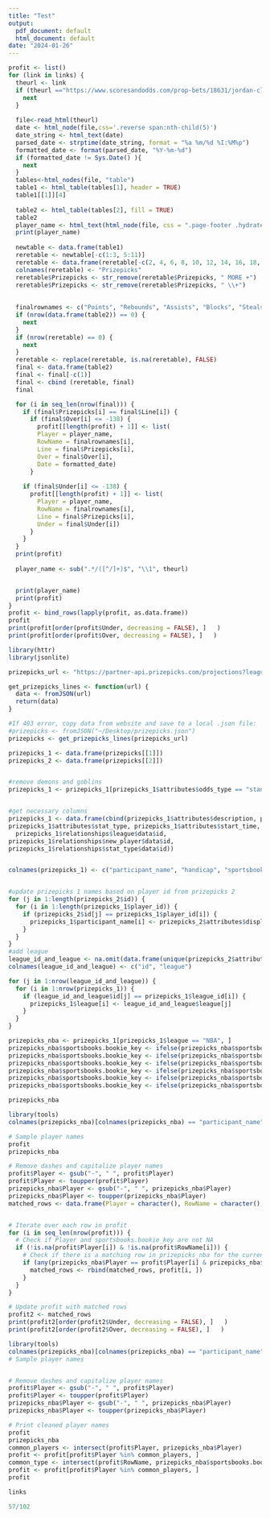 ```yaml
---
title: "Test"
output:
  pdf_document: default
  html_document: default
date: "2024-01-26"
---
```




```r
profit <- list()
for (link in links) {
  theurl <- link
  if (theurl =="https://www.scoresandodds.com/prop-bets/18631/jordan-clarkson" ){
    next
  }
  
  file<-read_html(theurl)
  date <- html_node(file,css='.reverse span:nth-child(5)')
  date_string <- html_text(date)
  parsed_date <- strptime(date_string, format = "%a %m/%d %I:%M%p")
  formatted_date <- format(parsed_date, "%Y-%m-%d")
  if (formatted_date != Sys.Date() ){
    next
  }
  tables<-html_nodes(file, "table")
  table1 <- html_table(tables[1], header = TRUE)
  table1[[1]][4]
  
  table2 <- html_table(tables[2], fill = TRUE)
  table2
  player_name <- html_text(html_node(file, css = ".page-footer .hydrated , h4"))
  print(player_name)
  
  newtable <- data.frame(table1)
  reretable <- newtable[-c(1:3, 5:11)]
  reretable <- data.frame(reretable[-c(2, 4, 6, 8, 10, 12, 14, 16, 18, 20, 22), ])
  colnames(reretable) <- "Prizepicks"
  reretable$Prizepicks <- str_remove(reretable$Prizepicks, " MORE +")
  reretable$Prizepicks <- str_remove(reretable$Prizepicks, " \\+")
  
  
  finalrownames <- c("Points", "Rebounds", "Assists", "Blocks", "Steals", "Threes", "Points & Rebounds", "Points & Assists", "Points, Rebounds, Assists", "Rebounds & Assists", "Turnovers")
  if (nrow(data.frame(table2)) == 0) {
    next
  }
  if (nrow(reretable) == 0) {
    next
  }
  reretable <- replace(reretable, is.na(reretable), FALSE)
  final <- data.frame(table2)
  final <- final[-c(1)]
  final <- cbind (reretable, final)
  final

  for (i in seq_len(nrow(final))) {
    if (final$Prizepicks[i] == final$Line[i]) {
      if (final$Over[i] <= -138) {
        profit[[length(profit) + 1]] <- list(
        Player = player_name,
        RowName = finalrownames[i],
        Line = final$Prizepicks[i],
        Over = final$Over[i],
        Date = formatted_date)
      }
    
    if (final$Under[i] <= -138) {
      profit[[length(profit) + 1]] <- list(
        Player = player_name,
        RowName = finalrownames[i],
        Line = final$Prizepicks[i],
        Under = final$Under[i])
      }
    }
  }
  print(profit)
  
  player_name <- sub(".*/([^/]+)$", "\\1", theurl)


  print(player_name)
  print(profit)
}
profit <- bind_rows(lapply(profit, as.data.frame))
profit
print(profit[order(profit$Under, decreasing = FALSE), ]   )
print(profit[order(profit$Over, decreasing = FALSE), ]   )

```



```r

library(httr)
library(jsonlite)

prizepicks_url <- "https://partner-api.prizepicks.com/projections?league_id=7&per_page=10"

get_prizepicks_lines <- function(url) {
  data <- fromJSON(url)
  return(data)
}

#If 403 error, copy data from website and save to a local .json file:
#prizepicks <- fromJSON("~/Desktop/prizepicks.json")
prizepicks <- get_prizepicks_lines(prizepicks_url)

prizepicks_1 <- data.frame(prizepicks[[1]])
prizepicks_2 <- data.frame(prizepicks[[2]])


#remove demons and goblins
prizepicks_1 <- prizepicks_1[prizepicks_1$attributes$odds_type == "standard", ] 


#get necessary columns
prizepicks_1 <- data.frame(cbind(prizepicks_1$attributes$description, prizepicks_1$attributes$line_score, 
prizepicks_1$attributes$stat_type, prizepicks_1$attributes$start_time, 
  prizepicks_1$relationships$league$data$id, 
prizepicks_1$relationships$new_player$data$id, 
prizepicks_1$relationships$stat_type$data$id))


colnames(prizepicks_1) <- c("participant_name", "handicap", "sportsbooks.bookie_key", "start_time", "league_id", "player_id", "market_id")


#update prizepicks 1 names based on player id from prizepicks 2
for (j in 1:length(prizepicks_2$id)) {
  for (i in 1:length(prizepicks_1$player_id)) {
    if (prizepicks_2$id[j] == prizepicks_1$player_id[i]) {
      prizepicks_1$participant_name[i] <- prizepicks_2$attributes$display_name[j]
    }
  }
}
#add league
league_id_and_league <- na.omit(data.frame(unique(prizepicks_2$attributes$league_id), unique(prizepicks_2$attributes$league)))
colnames(league_id_and_league) <- c("id", "league")

for (j in 1:nrow(league_id_and_league)) {
  for (i in 1:nrow(prizepicks_1)) {
    if (league_id_and_league$id[j] == prizepicks_1$league_id[i]) {
      prizepicks_1$league[i] <- league_id_and_league$league[j]
    }
  }
}

prizepicks_nba <- prizepicks_1[prizepicks_1$league == "NBA", ]
prizepicks_nba$sportsbooks.bookie_key <- ifelse(prizepicks_nba$sportsbooks.bookie_key == "Pts+Rebs", "Points & Rebounds", prizepicks_nba$sportsbooks.bookie_key)
prizepicks_nba$sportsbooks.bookie_key <- ifelse(prizepicks_nba$sportsbooks.bookie_key == "Pts+Asts", "Points & Assists", prizepicks_nba$sportsbooks.bookie_key)
prizepicks_nba$sportsbooks.bookie_key <- ifelse(prizepicks_nba$sportsbooks.bookie_key == "Pts+Rebs+Asts", "Points, Rebounds, Assists", prizepicks_nba$sportsbooks.bookie_key)
prizepicks_nba$sportsbooks.bookie_key <- ifelse(prizepicks_nba$sportsbooks.bookie_key == "Rebs+Asts", "Rebounds & Assists", prizepicks_nba$sportsbooks.bookie_key)
prizepicks_nba$sportsbooks.bookie_key <- ifelse(prizepicks_nba$sportsbooks.bookie_key == "Blocked Shots", "Blocks", prizepicks_nba$sportsbooks.bookie_key)
prizepicks_nba$sportsbooks.bookie_key <- ifelse(prizepicks_nba$sportsbooks.bookie_key == "3-PT Made", "Threes", prizepicks_nba$sportsbooks.bookie_key)

prizepicks_nba

```




```r
library(tools)
colnames(prizepicks_nba)[colnames(prizepicks_nba) == "participant_name"] <- "Player"

# Sample player names
profit
prizepicks_nba

# Remove dashes and capitalize player names
profit$Player <- gsub("-", " ", profit$Player)
profit$Player <- toupper(profit$Player)
prizepicks_nba$Player <- gsub("-", " ", prizepicks_nba$Player)
prizepicks_nba$Player <- toupper(prizepicks_nba$Player)
matched_rows <- data.frame(Player = character(), RowName = character(), Line = character())


# Iterate over each row in profit
for (i in seq_len(nrow(profit))) {
  # Check if Player and sportsbooks.bookie_key are not NA
  if (!is.na(profit$Player[i]) & !is.na(profit$RowName[i])) {
    # Check if there is a matching row in prizepicks_nba for the current player and attribute
    if (any(prizepicks_nba$Player == profit$Player[i] & prizepicks_nba$sportsbooks.bookie_key == profit$RowName[i]& prizepicks_nba$handicap == profit$Line[i])) {
      matched_rows <- rbind(matched_rows, profit[i, ])
    }
  }
}

# Update profit with matched rows
profit2 <- matched_rows
print(profit2[order(profit2$Under, decreasing = FALSE), ]   )
print(profit2[order(profit2$Over, decreasing = FALSE), ]   )


```





```r
library(tools)
colnames(prizepicks_nba)[colnames(prizepicks_nba) == "participant_name"] <- "Player"
# Sample player names


# Remove dashes and capitalize player names
profit$Player <- gsub("-", " ", profit$Player)
profit$Player <- toupper(profit$Player)
prizepicks_nba$Player <- gsub("-", " ", prizepicks_nba$Player)
prizepicks_nba$Player <- toupper(prizepicks_nba$Player)

# Print cleaned player names
profit
prizepicks_nba
common_players <- intersect(profit$Player, prizepicks_nba$Player)
profit <- profit[profit$Player %in% common_players, ]
common_type <- intersect(profit$RowName, prizepicks_nba$sportsbooks.bookie_key)
profit <- profit[profit$Player %in% common_players, ]
profit
```

```r
links
```


```r
57/102
```




